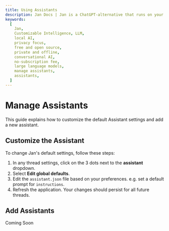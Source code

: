 ```yaml
---
title: Using Assistants
description: Jan Docs | Jan is a ChatGPT-alternative that runs on your own computer, with a local API server.
keywords:
  [
    Jan,
    Customizable Intelligence, LLM,
    local AI,
    privacy focus,
    free and open source,
    private and offline,
    conversational AI,
    no-subscription fee,
    large language models,
    manage assistants,
    assistants,
  ]
---
```




# Manage Assistants
This guide explains how to customize the default Assistant settings and add a new assistant.

## Customize the Assistant

To change Jan's default settings, follow these steps:

1. In any thread settings, click on the 3 dots next to the **assistant** dropdown.
2. Select **Edit global defaults**.
3. Edit the `assistant.json` file based on your preferences. e.g. set a default prompt for `instructions`.
4. Refresh the application. Your changes should persist for all future threads.

## Add Assistants

<Callout type="info">
  Coming Soon
</Callout>